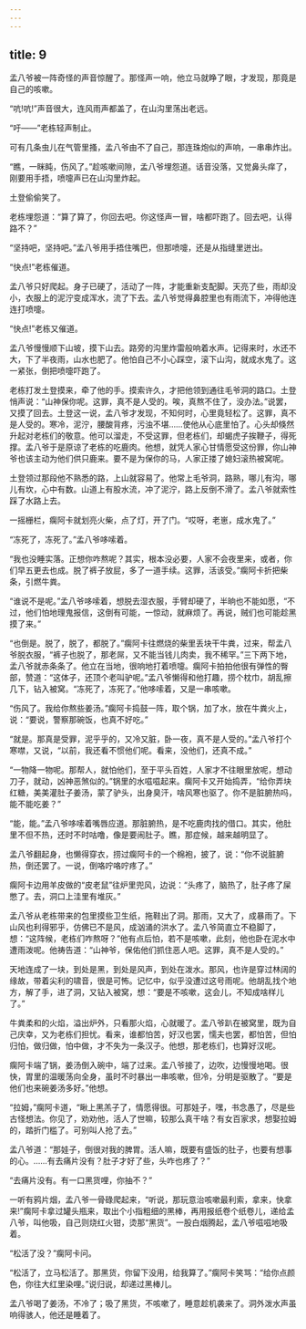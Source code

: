 ```yaml
---
---
---
```

title: 9
---



孟八爷被一阵奇怪的声音惊醒了。那怪声一响，他立马就睁了眼，才发现，那竟是自己的咳嗽。

“吭!吭!”声音很大，连风雨声都盖了，在山沟里荡出老远。

“吁——”老栋轻声制止。

可有几条虫儿在气管里搔，孟八爷由不了自己，那连珠炮似的声响，一串串炸出。

“瞧，一眯盹，伤风了。”趁咳嗽间隙，孟八爷埋怨道。话音没落，又觉鼻头痒了，刚要用手捂，喷嚏声已在山沟里炸起。

土登偷偷笑了。

老栋埋怨道：“算了算了，你回去吧。你这怪声一冒，啥都吓跑了。回去吧，认得路不？”

“坚持吧，坚持吧。”孟八爷用手捂住嘴巴，但那喷嚏，还是从指缝里迸出。

“快点!”老栋催道。

孟八爷只好爬起。身子已硬了，活动了一阵，才能重新支配脚。天亮了些，雨却没小，衣服上的泥泞变成浑水，流了下去。孟八爷觉得鼻腔里也有雨流下，冲得他连连打喷嚏。

“快点!”老栋又催道。

孟八爷慢慢顺下山坡，摸下山去。路旁的沟里炸雷般响着水声。记得来时，水还不大，下了半夜雨，山水也肥了。他怕自己不小心踩空，滚下山沟，就成水鬼了。这一紧张，倒把喷嚏吓跑了。

老栋打发土登摸来，牵了他的手。摸索许久，才把他领到通往毛爷洞的路口。土登悄声说：“山神保你呢。这罪，真不是人受的。唉，真熬不住了，没办法。”说罢，又摸了回去。土登这一说，孟八爷才发现，不知何时，心里竟轻松了。这罪，真不是人受的。寒冷，泥泞，腰酸背疼，污浊不堪……使他从心底里怕了。心头却倏然升起对老栋们的敬意。他可以溜走，不受这罪，但老栋们，却蝎虎子挨鞭子，得死撑。孟八爷于是原谅了老栋的吃鹿肉。他想，就凭人家心甘情愿受这份罪，你山神爷也该主动为他们供只鹿来。要不是为保你的马，人家正搂了媳妇滚热被窝呢。

土登领过那段他不熟悉的路，上山就容易了。他常上毛爷洞，路熟，哪儿有沟，哪儿有坎，心中有数。山道上有股水流，冲了泥泞，路上反倒不滑了。孟八爷就索性踩了水路上去。

一摇栅栏，瘸阿卡就划亮火柴，点了灯，开了门。“哎呀，老崽，成水鬼了。”

“冻死了，冻死了。”孟八爷哆嗦着。

“我也没睡实落。正想你咋熬呢？其实，根本没必要，人家不会夜里来，或者，你们早五更去也成。脱了裤子放屁，多了一道手续。这罪，活该受。”瘸阿卡折把柴条，引燃牛粪。

“谁说不是呢。”孟八爷哆嗦着，想脱去湿衣服，手臂却硬了，半晌也不能如愿，“不过，他们怕地理鬼报信，这倒有可能，一惊动，就麻烦了。再说，贼们也可能趁黑摸了来。”

“也倒是。脱了，脱了，都脱了。”瘸阿卡往燃烧的柴里丢块干牛粪，过来，帮孟八爷脱衣服，“裤子也脱了，那老屌，又不能当钱儿肉卖，我不稀罕。”三下两下地，孟八爷就赤条条了。他立在当地，很响地打着喷嚏。瘸阿卡拍拍他很有弹性的臀部，赞道：“这体子，还顶个老叫驴呢。”孟八爷懒得和他打趣，捞个枕巾，胡乱擦几下，钻入被窝。“冻死了，冻死了。”他哆嗦着，又是一串咳嗽。

“伤风了。我给你熬些姜汤。”瘸阿卡捣鼓一阵，取个锅，加了水，放在牛粪火上，说：“要说，警察那碗饭，也真不好吃。”

“就是。那真是受罪，泥乎乎的，又冷又脏，卧一夜，真不是人受的。”孟八爷打个寒噤，又说，“以前，我还看不惯他们呢。看来，没他们，还真不成。”

“一物降一物呢。那帮人，就怕他们，至于平头百姓，人家才不往眼里放呢，想动刀子，就动，凶神恶煞似的。”锅里的水嗞嗞起来。瘸阿卡又开始捣弄，“给你弄块红糖，美美灌肚子姜汤，蒙了驴头，出身臭汗，啥风寒也驱了。你不是脏腑热吗，能不能吃姜？”

“能，能。”孟八爷哆嗦着嘴唇应道。那脏腑热，是不吃鹿肉找的借口。其实，他肚里不但不热，还时不时咕噜，像是要闹肚子。瞧，那症候，越来越明显了。

孟八爷翻起身，也懒得穿衣，捞过瘸阿卡的一个棉袍，披了，说：“你不说脏腑热，倒还罢了。一说，倒咯咛咯咛疼了。”

瘸阿卡边用羊皮做的“皮老鼠”往炉里兜风，边说：“头疼了，脑热了，肚子疼了屎憋了。去，洞口上洼里有堆灰。”

孟八爷从老栋带来的包里摸些卫生纸，拖鞋出了洞。那雨，又大了，成暴雨了。下山风也利得邪乎，仿佛已不是风，成汹涌的洪水了。孟八爷简直立不稳脚了，想：“这阵候，老栋们咋熬呀？”他有点后怕，若不是咳嗽，此刻，他也卧在泥水中遭雨泼呢。他祷告道：“山神爷，保佑他们抓住恶人吧。这罪，真不是人受的。”

天地连成了一块，到处是黑，到处是风声，到处在泼水。那风，也许是穿过林阔的缘故，带着尖利的啸音，很是可怖。记忆中，似乎没遭过这号雨呢。他胡乱找个地方，解了手，进了洞，又钻入被窝，想：“要是不咳嗽，这会儿，不知成啥样儿了。”

牛粪柔和的火焰，溢出炉外，只看那火焰，心就暖了。孟八爷趴在被窝里，既为自己庆幸，又为老栋们担忧。看来，谁都怕苦，好汉也罢，懦夫也罢，都怕苦，但怕归怕，做归做，怕中做，才不失为一条汉子。他想，那老栋们，也算好汉呢。

瘸阿卡端了锅，姜汤倒入碗中，端了过来。孟八爷接了，边吹，边慢慢地喝。很快，胃里的温暖荡向全身，虽时不时暴出一串咳嗽，但冷，分明是驱散了。“要是他们也来碗姜汤多好。”他想。

“拉姆，”瘸阿卡道，“瞅上黑羔子了，情愿得很。可那娃子，嘿，书念愚了，尽是些古怪想法。你见了，劝劝他，活人了世嘛，较那么真干啥？有女百家求，想娶拉姆的，踏折门槛了。可别叫人抢了去。”

孟八爷道：“那娃子，倒很对我的脾胃。活人嘛，既要有盛饭的肚子，也要有想事的心。……有去痛片没有？肚子才好了些，头咋也疼了？”

“去痛片没有。有一口黑货哩，你抽不？”

一听有鸦片烟，孟八爷一骨碌爬起来，“听说，那玩意治咳嗽最利索，拿来，快拿来!”瘸阿卡拿过罐头瓶来，取出个小指粗细的黑棒，再用报纸卷个纸卷儿，递给孟八爷，叫他吸，自己则烧红火钳，烫那“黑货”。一股白烟腾起，孟八爷嗞嗞地吸着。

“松活了没？”瘸阿卡问。

“松活了，立马松活了。那黑货，你留下没用，给我算了。”瘸阿卡笑骂：“给你点颜色，你往大红里染哩。”说归说，却递过黑棒儿。

孟八爷喝了姜汤，不冷了；吸了黑货，不咳嗽了，睡意趁机袭来了。洞外泼水声虽响得骇人，他还是睡着了。